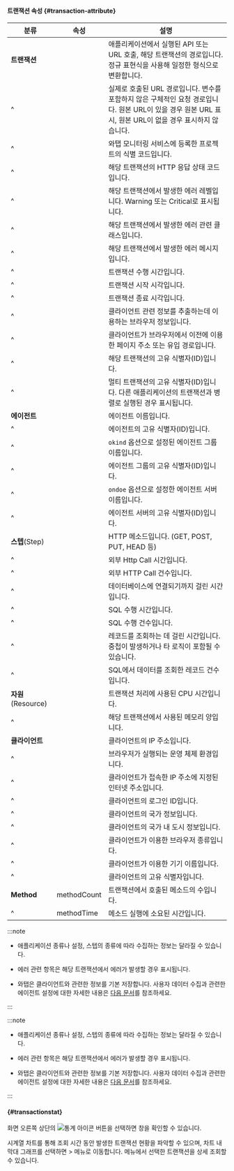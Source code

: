 #### 트랜잭션 속성 {#transaction-attribute}

| 분류 | 속성 | 설명 |
| -- | -- | -- |
| **트랜잭션** | <Cmdname sid="TTL06918" /> | 애플리케이션에서 실행된 API 또는 URL 호출, 해당 트랜잭션의 경로입니다. 정규 표현식을 사용해 일정한 형식으로 변환합니다. |
| ^ | <Cmdname sid="TTL06774" /> | 실제로 호출된 URL 경로입니다. 변수를 포함하지 않은 구체적인 요청 경로입니다. 원본 URL이 있을 경우 원본 URL 표시, 원본 URL이 없을 경우 표시하지 않습니다. |
| ^ | <Cmdname sid="TTL06077" /> | 와탭 모니터링 서비스에 등록한 프로젝트의 식별 코드입니다. |
| ^ | <Cmdname sid="status" /> | 해당 트랜잭션의 HTTP 응답 상태 코드입니다. |
| ^ | <Cmdname sid="TTL06087" /> | 해당 트랜잭션에서 발생한 에러 레벨입니다. Warning 또는 Critical로 표시됩니다. |
| ^ | <Cmdname sid="TTL06086" /> | 해당 트랜잭션에서 발생한 에러 관련 클래스입니다. |
| ^ | <Cmdname sid="TTL06088" /> | 해당 트랜잭션에서 발생한 에러 메시지입니다. |
| ^ | <Cmdname sid="TTL06361" /> | 트랜잭션 수행 시간입니다. |
| ^ | <Cmdname sid="TTL06110" /> | 트랜잭션 시작 시각입니다. |
| ^ | <Cmdname sid="TTL06103" /> | 트랜잭션 종료 시각입니다. |
| ^ | <Cmdname sid="TTL06359" /> | 클라이언트 관련 정보를 추출하는데 이용하는 브라우저 정보입니다. |
| ^ | <Cmdname sid="TTL06108" /> | 클라이언트가 브라우저에서 이전에 이용한 페이지 주소 또는 유입 경로입니다. |
| ^ | <Cmdname sid="TTL06111" /> | 해당 트랜잭션의 고유 식별자(ID)입니다. |
| ^ | <Cmdname sid="TTL06107" /> | 멀티 트랜잭션의 고유 식별자(ID)입니다. 다른 애플리케이션의 트랜잭션과 병렬로 실행된 경우 표시됩니다. |
| **에이전트** | <Cmdname sid="TTL06588" /> | 에이전트 이름입니다. |
| ^ | <Cmdname sid="TTL06587" /> | 에이전트의 고유 식별자(ID)입니다. |
| ^ | <Cmdname sid="TTL06356" /> | `okind` 옵션으로 설정된 에이전트 그룹 이름입니다. |
| ^ | <Cmdname sid="TTL06072" /> | 에이전트 그룹의 고유 식별자(ID)입니다. |
| ^ | <Cmdname sid="TTL06357" /> | `ondoe` 옵션으로 설정한 에이전트 서버 이름입니다. |
| ^ | <Cmdname sid="TTL06309" /> | 에이전트 서버의 고유 식별자(ID)입니다. |
| **스텝**(Step) | <Cmdname sid="TTL06106" /> | HTTP 메소드입니다. (GET, POST, PUT, HEAD 등) |
| ^ | <Cmdname sid="TTL06362" /> | 외부 Http Call 시간입니다. |
| ^ | <Cmdname sid="TTL06089" /> | 외부 HTTP Call 건수입니다. |
| ^ | <Cmdname sid="TTL06972" /> | 데이터베이스에 연결되기까지 걸린 시간입니다. |
| ^ | <Cmdname sid="TTL06364" /> | SQL 수행 시간입니다. |
| ^ | <Cmdname sid="TTL06097" /> | SQL 수행 건수입니다. |
| ^ | <Cmdname sid="TTL06530" /> | 레코드를 조회하는 데 걸린 시간입니다. 중첩이 발생하거나 타 로직이 포함될 수 있습니다. |
| ^ | <Cmdname sid="TTL06094" /> | SQL에서 데이터를 조회한 레코드 건수입니다. |
| **자원**(Resource) | <Cmdname sid="TTL06418" /> | 트랜잭션 처리에 사용된 CPU 시간입니다. |
| ^ | <Cmdname sid="TTL06974" /> | 해당 트랜잭션에서 사용된 메모리 양입니다. |
| **클라이언트** | <Cmdname sid="TTL06081" /> | 클라이언트의 IP 주소입니다. |
| ^ | <Cmdname sid="clientOs" /> | 브라우저가 실행되는 운영 체제 환경입니다. |
| ^ | <Cmdname sid="TTL06101" /> | 클라이언트가 접속한 IP 주소에 지정된 인터넷 주소입니다. |
| ^ | <Cmdname sid="TTL06082" /> | 클라이언트의 로그인 ID입니다. |
| ^ | <Cmdname sid="TTL06080" /> | 클라이언트의 국가 정보입니다. |
| ^ | <Cmdname sid="TTL06078" /> | 클라이언트의 국가 내 도시 정보입니다. |
| ^ | <Cmdname sid="TTL06485" /> | 클라이언트가 이용한 브라우저 종류입니다. |
| ^ | <Cmdname sid="clientName" /> | 클라이언트가 이용한 기기 이름입니다. |
| ^ | <Cmdname sid="TTL06420" /> | 클라이언트의 고유 식별자입니다. |
| **Method** | methodCount | 트랜잭션에서 호출된 메소드의 수입니다. |
| ^ | methodTime | 메소드 실행에 소요된 시간입니다. |

<Xclude product='kubernetes'>

:::note

* 애플리케이션 종류나 설정, 스텝의 종류에 따라 수집하는 정보는 달라질 수 있습니다.

* 에러 관련 항목은 해당 트랜잭션에서 에러가 발생할 경우 표시됩니다.

* 와탭은 클라이언트와 관련한 정보를 기본 저장합니다. 사용자 데이터 수집과 관련한 에이전트 설정에 대한 자세한 내용은 [다음 문서](agent-number-of-user)를 참조하세요.

:::

</Xclude>

<InDoc product='kubernetes'>

:::note

* 애플리케이션 종류나 설정, 스텝의 종류에 따라 수집하는 정보는 달라질 수 있습니다.

* 에러 관련 항목은 해당 트랜잭션에서 에러가 발생할 경우 표시됩니다.

* 와탭은 클라이언트와 관련한 정보를 기본 저장합니다. 사용자 데이터 수집과 관련한 에이전트 설정에 대한 자세한 내용은 [다음 문서](../java/agent-number-of-user)를 참조하세요.

:::

</InDoc>

#### <Cmdname sid="TTL06409" /> {#transactionstat}

화면 오른쪽 상단의 ![통계 아이콘](/img/ic-static.svg) 버튼을 선택하면 <Cmdname sid="TTL06409" className="uitext" /> 창을 확인할 수 있습니다.

<ImgLang img="analysis-tx-record-summary-stat.png" desc="트랜잭션 통계" />

시계열 차트를 통해 조회 시간 동안 발생한 트랜잭션 현황을 파악할 수 있으며, 차트 내 막대 그래프를 선택하면 <Cmdname sid="side_analysis" className="uitext" /> &gt; <Cmdname sid="side_txSearch" className="uitext" /> 메뉴로 이동합니다. <Cmdname sid="side_txSearch" className="uitext" /> 메뉴에서 선택한 트랜잭션을 상세 조회할 수 있습니다.
